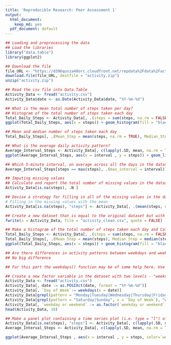 ```yaml
---
title: 'Reproducible Research: Peer Assessment 1'
output:
  html_document:
    keep_md: yes
  pdf_document: default
---
```

```r
## Loading and preprocessing the data
## Load the libraries
library("data.table")
library(ggplot2)
```

```r
## Download the file
file_URL <- "https://d396qusza40orc.cloudfront.net/repdata%2Fdata%2Factivity.zip"
download.file(file_URL, destfile = "activity.zip")
unzip("activity.zip")
```

```r
## Read the csv file into Data.Table
Activity_Data <- fread("activity.csv")
Activity_Data$date <- as.Date(Activity_Data$date, "%Y-%m-%d")
```

```r
## What is the mean total number of steps taken per day?
## Histogram of the total number of steps taken each day
Total_Daily_Steps <- Activity_Data[, .(steps = sum(steps, na.rm = FALSE)), by = date]
ggplot(Total_Daily_Steps, aes(x = steps)) + geom_histogram(fill = "black", binwidth = 1200) + labs(title = "Total Daily Steps", x = "Steps", y = "Frequency")

## Mean and median number of steps taken each day
Total_Daily_Steps[, .(Mean_Step = mean(steps, na.rm = TRUE), Median_Step = median(steps, na.rm = TRUE))]
```

```r
## What is the average daily activity pattern?
Average_Interval_Steps <- Activity_Data[, c(lapply(.SD, mean, na.rm = TRUE)), .SDcols = c("steps"), by = .(interval)]  
ggplot(Average_Interval_Steps, aes(x = interval , y = steps)) + geom_line(color="black", size=1) + labs(title = "Average Daily Steps", x = "Interval", y = "Average Steps")
```

```r
## Which 5-minute interval, on average across all the days in the dataset, contains the maximum number of steps?
Average_Interval_Steps[steps == max(steps), .(max_interval = interval)]
```

```r
## Imputing missing values
## Calculate and report the total number of missing values in the dataset (i.e. the total number of rows with NAs)
Activity_Data[is.na(steps), .N ]

## Devise a strategy for filling in all of the missing values in the dataset. The strategy does not need to be sophisticated. For example, you could use the mean/median for that day, or the mean for that 5-minute interval, etc.
# Filling in the missing values with the mean 
Activity_Data[is.na(steps), "steps"] <- Activity_Data[, .(mean(steps, na.rm = TRUE))]
```

```r
## Create a new dataset that is equal to the original dataset but with the missing data filled in.
fwrite(x = Activity_Data, file = "activity_clean.csv", quote = FALSE)
```

```r
## Make a histogram of the total number of steps taken each day and Calculate and report the mean and median total number of steps taken per day. Do these values differ from the estimates from the first part of the assignment? What is the impact of imputing missing data on the estimates of the total daily number of steps?
Total_Daily_Steps <- Activity_Data[, .(steps = sum(steps, na.rm = FALSE)), by = date]
Total_Daily_Steps[, .(Mean_Step = mean(steps), Median_Step = median(steps))]
ggplot(Total_Daily_Steps, aes(x = steps)) + geom_histogram(fill = "black", binwidth = 1200) + labs(title = "Total Daily Steps", x = "Steps", y = "Frequency")

## Are there differences in activity patterns between weekdays and weekends?
## No big difference
```

```r
## For this part the weekdays() function may be of some help here. Use the dataset with the filled-in missing values for this part.

## Create a new factor variable in the dataset with two levels - "weekday" and "weekend" indicating whether a given date is a weekday or weekend day.
Activity_Data <- fread("activity.csv")
Activity_Data[, date := as.POSIXct(date, format = "%Y-%m-%d")]
Activity_Data[, `Day of Week`:= weekdays(x = date)]
Activity_Data[grepl(pattern = "Monday|Tuesday|Wednesday|Thursday|Friday", x = `Day of Week`), "weekday or weekend"] <- "weekday"
Activity_Data[grepl(pattern = "Saturday|Sunday", x = `Day of Week`), "weekday or weekend"] <- "weekend"
Activity_Data[, `weekday or weekend` := as.factor(`weekday or weekend`)]
head(Activity_Data, 10)
```

```r
## Make a panel plot containing a time series plot (i.e. type = "l") of the 5-minute interval (x-axis) and the average number of steps taken, averaged across all weekday days or weekend days (y-axis). See the README file in the GitHub repository to see an example of what this plot should look like using simulated data.
Activity_Data[is.na(steps), "steps"] <- Activity_Data[, c(lapply(.SD, median, na.rm = TRUE)), .SDcols = c("steps")]
Average_Interval_Steps <- Activity_Data[, c(lapply(.SD, mean, na.rm = TRUE)), .SDcols = c("steps"), by = .(interval, `weekday or weekend`)] 

ggplot(Average_Interval_Steps , aes(x = interval , y = steps, color=`weekday or weekend`)) + geom_line() + labs(title = "Average Daily Steps by Weektype", x = "Interval", y = "Number of Steps") + facet_wrap(~`weekday or weekend` , ncol = 1, nrow=2)
```









